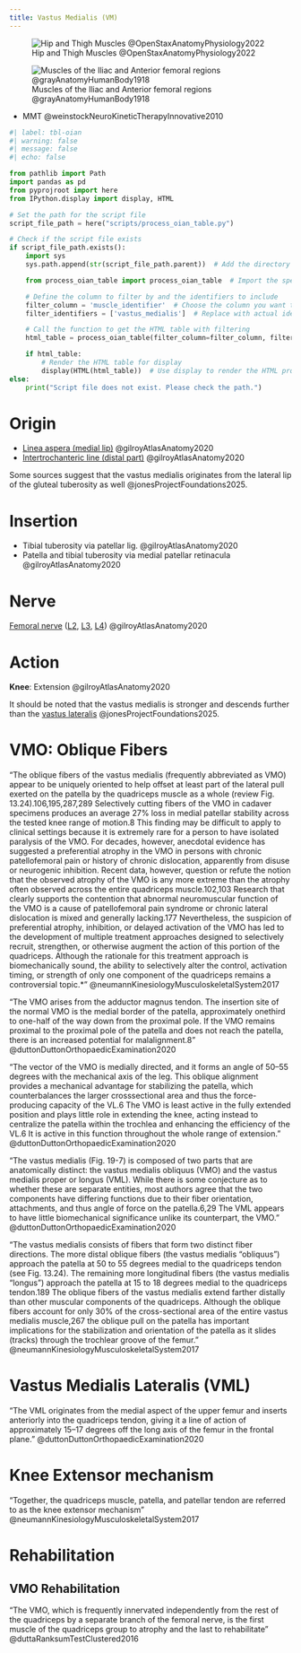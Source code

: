 ```yaml
---
title: Vastus Medialis (VM)
---
```


![Hip and Thigh Muscles @OpenStaxAnatomyPhysiology2022](/The Archive/Images/OpenStax Anatomy and Physiology 2e/fig11.29 Hip and Thigh Muscles.jpeg){#fig-openstax-fig11.29}

![Muscles of the Iliac and Anterior femoral regions @grayAnatomyHumanBody1918](/The Archive/Images/Gray anatomy 1918 images/Myology/image430 Muscles of the iliac and anterior femoral regions.gif)

::: {.callout title="Reading list"}

- MMT @weinstockNeuroKineticTherapyInnovative2010

:::

```python
#| label: tbl-oian
#| warning: false
#| message: false
#| echo: false

from pathlib import Path
import pandas as pd
from pyprojroot import here
from IPython.display import display, HTML

# Set the path for the script file
script_file_path = here("scripts/process_oian_table.py")

# Check if the script file exists
if script_file_path.exists():
    import sys
    sys.path.append(str(script_file_path.parent))  # Add the directory of the script to the system path

    from process_oian_table import process_oian_table  # Import the specific function

    # Define the column to filter by and the identifiers to include
    filter_column = 'muscle_identifier'  # Choose the column you want to filter by
    filter_identifiers = ['vastus_medialis']  # Replace with actual identifiers you want to include

    # Call the function to get the HTML table with filtering
    html_table = process_oian_table(filter_column=filter_column, filter_identifiers=filter_identifiers)

    if html_table:
        # Render the HTML table for display
        display(HTML(html_table))  # Use display to render the HTML properly
else:
    print("Script file does not exist. Please check the path.")

```

# Origin {#origin}

- [Linea aspera (medial lip)]({{< var ref-femur-bone.linea-aspera >}}) @gilroyAtlasAnatomy2020
- [Intertrochanteric line (distal part)]({{< var ref-femur-bone.intertrochanteric-line >}}) @gilroyAtlasAnatomy2020

Some sources suggest that the vastus medialis originates from the lateral lip of the gluteal tuberosity as well @jonesProjectFoundations2025.

# Insertion {#insertion}

- Tibial tuberosity via patellar lig. @gilroyAtlasAnatomy2020
- Patella and tibial tuberosity via medial patellar retinacula @gilroyAtlasAnatomy2020

# Nerve

[Femoral nerve]({{< var ref-femoral-nerve.path >}}) ([L2]({{< var ref-nerve-root.l2 >}}), [L3]({{< var ref-nerve-root.l3 >}}), [L4]({{< var ref-nerve-root.l4 >}})) @gilroyAtlasAnatomy2020

# Action {#action}

**Knee**: Extension @gilroyAtlasAnatomy2020 

It should be noted that the vastus medialis is stronger and descends further than the [vastus lateralis]({{< var ref-vastus-lateralis.path >}}) @jonesProjectFoundations2025.

# VMO: Oblique Fibers

"The oblique fibers of the vastus medialis (frequently abbreviated as VMO) appear to be uniquely oriented to help offset at least part of the lateral pull exerted on the patella by the quadriceps muscle as a whole (review Fig. 13.24).106,195,287,289 Selectively cutting fibers of the VMO in cadaver specimens produces an average 27% loss in medial patellar stability across the tested knee range of motion.8 This finding may be difficult to apply to clinical settings because it is extremely rare for a person to have isolated paralysis of the VMO. For decades, however, anecdotal evidence has suggested a preferential atrophy in the VMO in persons with chronic patellofemoral pain or history of chronic dislocation, apparently from disuse or neurogenic inhibition. Recent data, however, question or refute the notion that the observed atrophy of the VMO is any more extreme than the atrophy often observed across the entire quadriceps muscle.102,103 Research that clearly supports the contention that abnormal neuromuscular function of the VMO is a cause of patellofemoral pain syndrome or chronic lateral dislocation is mixed and generally lacking.177 Nevertheless, the suspicion of preferential atrophy, inhibition, or delayed activation of the VMO has led to the development of multiple treatment approaches designed to selectively recruit, strengthen, or otherwise augment the action of this portion of the quadriceps. Although the rationale for this treatment approach is biomechanically sound, the ability to selectively alter the control, activation timing, or strength of only one component of the quadriceps remains a controversial topic.*" @neumannKinesiologyMusculoskeletalSystem2017 

"The VMO arises from the adductor magnus tendon. The insertion site of the normal VMO is the medial border of the patella, approximately onethird to one-half of the way down from the proximal pole. If the VMO remains proximal to the proximal pole of the patella and does not reach the patella, there is an increased potential for malalignment.8" @duttonDuttonOrthopaedicExamination2020 

"The vector of the VMO is medially directed, and it forms an angle of 50–55 degrees with the mechanical axis of the leg. This oblique alignment provides a mechanical advantage for stabilizing the patella, which counterbalances the larger crosssectional area and thus the force-producing capacity of the VL.6 The VMO is least active in the fully extended position and plays little role in extending the knee, acting instead to centralize the patella within the trochlea and enhancing the efficiency of the VL.6 It is active in this function throughout the whole range of extension." @duttonDuttonOrthopaedicExamination2020 

"The vastus medialis (Fig. 19-7) is composed of two parts that are anatomically distinct: the vastus medialis obliquus (VMO) and the vastus medialis proper or longus (VML). While there is some conjecture as to whether these are separate entities, most authors agree that the two components have differing functions due to their fiber orientation, attachments, and thus angle of force on the patella.6,29 The VML appears to have little biomechanical significance unlike its counterpart, the VMO." @duttonDuttonOrthopaedicExamination2020 




"The vastus medialis consists of fibers that form two distinct fiber directions. The more distal oblique fibers (the vastus medialis “obliquus”) approach the patella at 50 to 55 degrees medial to the quadriceps tendon (see Fig. 13.24). The remaining more longitudinal fibers (the vastus medialis “longus”) approach the patella at 15 to 18 degrees medial to the quadriceps tendon.189 The oblique fibers of the vastus medialis extend farther distally than other muscular components of the quadriceps. Although the oblique fibers account for only 30% of the cross-sectional area of the entire vastus medialis muscle,267 the oblique pull on the patella has important implications for the stabilization and orientation of the patella as it slides (tracks) through the trochlear groove of the femur." @neumannKinesiologyMusculoskeletalSystem2017

# Vastus Medialis Lateralis (VML)

"The VML originates from the medial aspect of the upper femur and inserts anteriorly into the quadriceps tendon, giving it a line of action of approximately 15–17 degrees off the long axis of the femur in the frontal plane." @duttonDuttonOrthopaedicExamination2020 

# Knee Extensor mechanism

"Together, the quadriceps muscle, patella, and patellar tendon are referred to as the knee extensor mechanism" @neumannKinesiologyMusculoskeletalSystem2017 



# Rehabilitation
## VMO Rehabilitation

"The VMO, which is frequently innervated independently from the rest of the quadriceps by a separate branch of the femoral nerve, is the first muscle of the quadriceps group to atrophy and the last to rehabilitate" @duttaRanksumTestClustered2016


